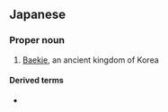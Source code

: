 ==Japanese==
{{ja-kanjitab}}

===Proper noun===
{{ja-pos|proper|くだら}}

# [[Baekje]], an ancient kingdom of Korea

====Derived terms====
* {{l|ja|百済王}}